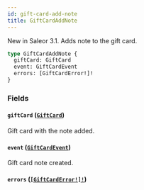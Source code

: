 ```yaml
---
id: gift-card-add-note
title: GiftCardAddNote
---
```


New in Saleor 3.1. Adds note to the gift card.

```graphql
type GiftCardAddNote {
  giftCard: GiftCard
  event: GiftCardEvent
  errors: [GiftCardError!]!
}
```

### Fields

#### `giftCard` ([`GiftCard`](/developer/api-reference/objects/gift-card))

Gift card with the note added.

#### `event` ([`GiftCardEvent`](/developer/api-reference/objects/gift-card-event))

Gift card note created.

#### `errors` ([`[GiftCardError!]!`](/developer/api-reference/objects/gift-card-error))
